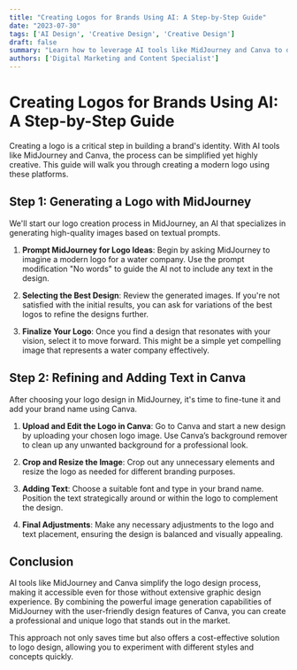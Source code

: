 ```yaml
---
title: "Creating Logos for Brands Using AI: A Step-by-Step Guide"
date: "2023-07-30"
tags: ['AI Design', 'Creative Design', 'Creative Design']
draft: false
summary: "Learn how to leverage AI tools like MidJourney and Canva to design modern logos for your business or personal projects."
authors: ['Digital Marketing and Content Specialist']
---
```


# Creating Logos for Brands Using AI: A Step-by-Step Guide

Creating a logo is a critical step in building a brand's identity. With AI tools like MidJourney and Canva, the process can be simplified yet highly creative. This guide will walk you through creating a modern logo using these platforms.

## Step 1: Generating a Logo with MidJourney

We'll start our logo creation process in MidJourney, an AI that specializes in generating high-quality images based on textual prompts.

1. **Prompt MidJourney for Logo Ideas**: Begin by asking MidJourney to imagine a modern logo for a water company. Use the prompt modification "No words" to guide the AI not to include any text in the design.

2. **Selecting the Best Design**: Review the generated images. If you're not satisfied with the initial results, you can ask for variations of the best logos to refine the designs further.

3. **Finalize Your Logo**: Once you find a design that resonates with your vision, select it to move forward. This might be a simple yet compelling image that represents a water company effectively.

## Step 2: Refining and Adding Text in Canva

After choosing your logo design in MidJourney, it's time to fine-tune it and add your brand name using Canva.

1. **Upload and Edit the Logo in Canva**: Go to Canva and start a new design by uploading your chosen logo image. Use Canva’s background remover to clean up any unwanted background for a professional look.

2. **Crop and Resize the Image**: Crop out any unnecessary elements and resize the logo as needed for different branding purposes.

3. **Adding Text**: Choose a suitable font and type in your brand name. Position the text strategically around or within the logo to complement the design.

4. **Final Adjustments**: Make any necessary adjustments to the logo and text placement, ensuring the design is balanced and visually appealing.

## Conclusion

AI tools like MidJourney and Canva simplify the logo design process, making it accessible even for those without extensive graphic design experience. By combining the powerful image generation capabilities of MidJourney with the user-friendly design features of Canva, you can create a professional and unique logo that stands out in the market.

This approach not only saves time but also offers a cost-effective solution to logo design, allowing you to experiment with different styles and concepts quickly.

